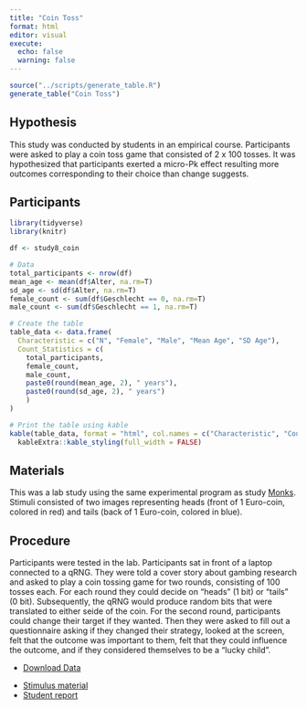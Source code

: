 ```yaml
---
title: "Coin Toss"
format: html
editor: visual
execute: 
  echo: false
  warning: false
---
```


```r
source("../scripts/generate_table.R")
generate_table("Coin Toss")
```

## Hypothesis

This study was conducted by students in an empirical course. Participants were asked to play a coin toss game that consisted of 2 x 100 tosses. It was hypothesized that participants exerted a micro-Pk effect resulting more outcomes corresponding to their choice than change suggests.

## Participants

```r
library(tidyverse)
library(knitr)

df <- study8_coin

# Data
total_participants <- nrow(df)
mean_age <- mean(df$Alter, na.rm=T)
sd_age <- sd(df$Alter, na.rm=T)
female_count <- sum(df$Geschlecht == 0, na.rm=T)
male_count <- sum(df$Geschlecht == 1, na.rm=T)

# Create the table
table_data <- data.frame(
  Characteristic = c("N", "Female", "Male", "Mean Age", "SD Age"),
  Count_Statistics = c(
    total_participants,
    female_count,
    male_count,
    paste0(round(mean_age, 2), " years"),
    paste0(round(sd_age, 2), " years")
    )
)

# Print the table using kable
kable(table_data, format = "html", col.names = c("Characteristic", "Count/Statistic")) %>%
  kableExtra::kable_styling(full_width = FALSE)

```

## Materials

This was a lab study using the same experimental program as study [Monks](monks.html). Stimuli consisted of two images representing heads (front of 1 Euro-coin, colored in red) and tails (back of 1 Euro-coin, colored in blue).

## Procedure

Participants were tested in the lab. Participants sat in front of a laptop connected to a qRNG. They were told a cover story about gambing research and asked to play a coin tossing game for two rounds, consisting of 100 tosses each. For each round they could decide on "heads" (1 bit) or "tails" (0 bit). Subsequently, the qRNG would produce random bits that were translated to either seide of the coin. For the second round, participants could change their target if they wanted. Then they were asked to fill out a questionnaire asking if they changed their strategy, looked at the screen, felt that the outcome was important to them, felt that they could influence the outcome, and if they considered themselves to be a "lucky child".

::: {.callout-tip title="Data" collapse="false"}
-   [Download Data](../data/cointoss/cointoss.csv)
:::

::: {.callout-note title="Resources" collapse="false"}
-   [Stimulus material](../data/cointoss/stimuli.zip)
-   [Student report](../data/cointoss/Diskussion%20empra%20en-US.pdf)
:::

